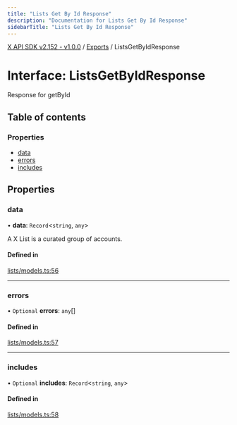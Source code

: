 ```yaml
---
title: "Lists Get By Id Response"
description: "Documentation for Lists Get By Id Response"
sidebarTitle: "Lists Get By Id Response"
---
```


[X API SDK v2.152 - v1.0.0](../README.md) / [Exports](../modules.md) / ListsGetByIdResponse

# Interface: ListsGetByIdResponse

Response for getById

## Table of contents

### Properties

- [data](ListsGetByIdResponse.md#data)
- [errors](ListsGetByIdResponse.md#errors)
- [includes](ListsGetByIdResponse.md#includes)

## Properties

### data

• **data**: `Record`\<`string`, `any`\>

A X List is a curated group of accounts.

#### Defined in

[lists/models.ts:56](https://github.com/xdevplatform/xdk/blob/ad4172ef5f68f089e0f077a190b271016dd35bf7/xdk/typescript/src/lists/models.ts#L56)

___

### errors

• `Optional` **errors**: `any`[]

#### Defined in

[lists/models.ts:57](https://github.com/xdevplatform/xdk/blob/ad4172ef5f68f089e0f077a190b271016dd35bf7/xdk/typescript/src/lists/models.ts#L57)

___

### includes

• `Optional` **includes**: `Record`\<`string`, `any`\>

#### Defined in

[lists/models.ts:58](https://github.com/xdevplatform/xdk/blob/ad4172ef5f68f089e0f077a190b271016dd35bf7/xdk/typescript/src/lists/models.ts#L58)
